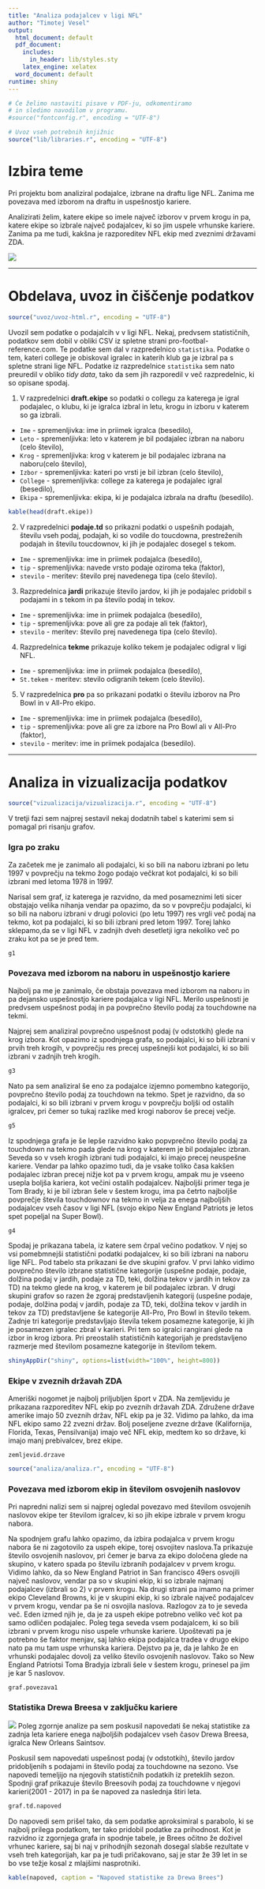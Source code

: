 ```yaml
---
title: "Analiza podajalcev v ligi NFL"
author: "Timotej Vesel"
output:
  html_document: default
  pdf_document:
    includes:
      in_header: lib/styles.sty
    latex_engine: xelatex
  word_document: default
runtime: shiny
---
```


```r
# Če želimo nastaviti pisave v PDF-ju, odkomentiramo
# in sledimo navodilom v programu.
#source("fontconfig.r", encoding = "UTF-8")

# Uvoz vseh potrebnih knjižnic
source("lib/libraries.r", encoding = "UTF-8")
```

# Izbira teme
Pri projektu bom analiziral podajalce, izbrane na draftu lige NFL. Zanima me povezava med izborom na draftu in uspešnostjo kariere.

Analizirati želim, katere ekipe so imele največ izborov v prvem krogu in pa, katere ekipe so izbrale največ podajalcev, ki so jim uspele vrhunske kariere.
Zanima pa me tudi, kakšna je razporeditev NFL ekip med zveznimi državami ZDA.

![](http://oregonsportsnews.com/wp-content/uploads/2017/08/NFL.jpg)

***

# Obdelava, uvoz in čiščenje podatkov

```r
source("uvoz/uvoz-html.r", encoding = "UTF-8")
```

Uvozil sem podatke o podajalcih v v ligi NFL. Nekaj, predvsem statističnih, podatkov sem dobil v obliki CSV iz spletne strani pro-footbal-reference.com. Te podatke sem dal v razpredelnico `statistika`. Podatke o tem, kateri college je obiskoval igralec in katerih klub ga je izbral pa s spletne strani lige NFL. Podatke iz razpredelnice `statistika` sem nato preuredil v obliko *tidy data*, tako da sem jih razporedil v več razpredelnic, ki so opisane spodaj.

1. V razpredelnici **draft.ekipe** so podatki o collegu za katerega je igral podajalec, o klubu, ki je igralca izbral in letu, krogu in izboru v katerem so ga izbrali.
  - `Ime` - spremenljivka: ime in priimek igralca (besedilo),
  - `Leto` - spremenljivka: leto v katerem je bil podajalec izbran na naboru (celo število),
  - `Krog` - spremenljivka: krog v katerem je bil podajalec izbrana na naboru(celo število),
  - `Izbor` - spremenljivka: kateri po vrsti je bil izbran (celo število),
  - `College` - spremenljivka: college za katerega je podajalec igral (besedilo),
  - `Ekipa` - spremenljivka: ekipa, ki je podajalca izbrala na draftu (besedilo).
  
```r
kable(head(draft.ekipe))
```
  
2. V razpredelnici **podaje.td** so prikazni podatki o uspešnih podajah, številu vseh podaj, podajah, ki so vodile do toucdowna, prestreženih podajah in številu toucdownov, ki jih je podajalec dosegel s tekom. 
  - `Ime` - spremenljivka: ime in priimek podajalca (besedilo),
  - `tip` - spremenljivka: navede vrsto podaje oziroma teka (faktor),
  - `stevilo` - meritev: število prej navedenega tipa (celo število).

3. Razpredelnica **jardi** prikazuje število jardov, ki jih je podajalec pridobil s podajami in s tekom in pa število podaj in tekov.
  - `Ime` - spremenljivka: ime in priimek podajalca (besedilo),
  - `tip` - spremenljivka: pove ali gre za podaje ali tek (faktor),
  - `stevilo` - meritev: število prej navedenega tipa (celo število).

4. Razpredelnica **tekme** prikazuje koliko tekem je podajalec odigral v ligi NFL.
  - `Ime` - spremenljivka: ime in priimek podajalca (besedilo),
  - `St.tekem` - meritev: stevilo odigranih tekem (celo število).
  
5. V razpredelnica **pro** pa so prikazani podatki o številu izborov na Pro Bowl in v All-Pro ekipo.
  - `Ime` - spremenljivka: ime in priimek podajalca (besedilo),
  - `tip` - spremenljivka: pove ali gre za izbore na Pro Bowl ali v All-Pro (faktor),
  - `stevilo` - meritev: ime in priimek podajalca (besedilo).

***


# Analiza in vizualizacija podatkov


```r
source("vizualizacija/vizualizacija.r", encoding = "UTF-8")
```

V tretji fazi sem najprej sestavil nekaj dodatnih tabel s katerimi sem si pomagal pri risanju grafov.

### Igra po zraku
Za začetek me je zanimalo ali podajalci, ki so bili na naboru izbrani po letu 1997 v povprečju na tekmo žogo podajo večkrat kot podajalci, ki so bili izbrani med letoma 1978 in 1997.

Narisal sem graf, iz katerega je razvidno, da med posameznimi leti sicer obstajajo velika nihanja vendar pa opazimo, da so v povprečju podajalci, ki so bili na naboru izbrani v drugi polovici (po letu 1997) res vrgli več podaj na tekmo, kot pa podajalci, ki so bili izbrani pred letom 1997. Torej lahko sklepamo,da se v ligi NFL v zadnjih dveh desetletji igra nekoliko več po zraku kot pa se je pred tem.

```r
g1
```

### Povezava med izborom na naboru in uspešnostjo kariere
Najbolj pa me je zanimalo, če obstaja povezava med izborom na naboru in pa dejansko uspešnostjo kariere podajalca v ligi NFL. Merilo uspešnosti je predvsem uspešnost podaj in pa povprečno število podaj za touchdowne na tekmi.

Najprej sem analiziral povprečno uspešnost podaj (v odstotkih) glede na krog izbora. Kot opazimo iz spodnjega grafa,  so podajalci, ki so bili izbrani v prvih treh krogih, v povprečju res precej uspešnejši kot podajalci, ki so bili izbrani v zadnjih treh krogih. 

```r
g3
```

Nato pa sem analiziral še eno za podajalce izjemno pomembno kategorijo, povprečno število podaj za touchdown na tekmo.
Spet je razvidno, da  so podajalci, ki so bili izbrani v prvem krogu v povprečju boljši od ostalih igralcev, pri čemer so tukaj razlike med krogi naborov še precej večje.

```r
g5
```

Iz spodnjega grafa je še lepše razvidno kako popvprečno število podaj za touchdown na tekmo pada glede na krog v katerem je bil podajalec izbran. Seveda so v vseh krogih izbrani tudi podajalci, ki imajo precej neuspešne kariere. Vendar pa lahko opazimo tudi, da je vsake toliko časa kakšen podajalec izbran precej nižje kot pa v prvem krogu, ampak mu je vseeno usepla boljša kariera, kot večini ostalih podajalcev. Najboljši primer tega je Tom Brady, ki je bil izbran šele v šestem krogu, ima pa četrto najboljše povprečje števila touchdownov na tekmo in velja za enega najboljših podajalcev vseh časov v ligi NFL (svojo ekipo New England Patriots je letos spet popeljal na Super Bowl).

```r
g4
```


Spodaj je prikazana tabela, iz katere sem črpal večino podatkov. V njej so vsi pomebmnejši statistični podatki podajalcev, ki so bili izbrani na naboru lige NFL.
Pod tabelo sta prikazani še dve skupini grafov. V prvi lahko vidimo povprečno število izbrane statistične kategorije (uspešne podaje, podaje, dolžina podaj v jardih, podaje za TD, teki, dolžina tekov v jardih in tekov za TD) na tekmo glede na krog, v katerem je bil podajalec izbran. 
V drugi skupini grafov so razen že zgoraj predstavljenih kategorij (uspešne podaje, podaje, dolžina podaj v jardih, podaje za TD, teki, dolžina tekov v jardih in tekov za TD) predstavljene še kategorije All-Pro, Pro Bowl in število tekem. Zadnje tri kategorije predstavljajo števila tekem posamezne kategorije, ki jih je posamezen igralec zbral v karieri. Pri tem so igralci rangirani glede na izbor in krog izbora. Pri preostalih statističnih kategorijah je predstavljeno razmerje  med številom posamezne kategorije in številom tekem.

```r
shinyAppDir("shiny", options=list(width="100%", height=800))
```


### Ekipe v zveznih državah ZDA
Ameriški nogomet je najbolj priljubljen šport v ZDA.
Na zemljevidu je prikazana razporeditev NFL ekip po zveznih državah ZDA. Združene države amerike imajo 50 zveznih držav, NFL ekip pa je 32. Vidimo pa lahko, da ima NFL ekipo samo 22 zvezni držav. Bolj poseljene zvezne države (Kalifornija, Florida, Texas, Pensilvanija) imajo več NFL ekip, medtem ko so države, ki imajo manj prebivalcev, brez ekipe.

```r
zemljevid.drzave
```

```r
source("analiza/analiza.r", encoding = "UTF-8")
```

### Povezava med izborom ekip in številom osvojenih naslovov
Pri napredni nalizi sem si najprej ogledal povezavo med številom osvojenih naslovov ekipe ter številom igralcev, ki so jih ekipe izbrale v prvem krogu nabora.

Na spodnjem grafu lahko opazimo, da izbira podajalca v prvem krogu nabora še ni zagotovilo za uspeh ekipe, torej osvojitev naslova.Ta prikazuje število osvojenih naslovov, pri čemer je barva za ekipo določena glede na skupino, v katero spada po številu izbranih podajalcev v prvem krogu. Vidimo lahko, da so New England Patriot in San francisco 49ers osvojili največ naslovov, vendar pa so v skupini ekip, ki so izbrale najmanj podajalcev (izbrali so 2) v prvem krogu. Na drugi strani pa imamo na primer ekipo Cleveland Browns, ki je v skupini ekip, ki so izbrale največ podajalcev v prvem krogu, vendar pa še ni osvojila naslova. Razlogov za to je seveda več. Eden izmed njih je, da je za uspeh ekipe potrebno veliko več kot pa samo odličen podajalec. Poleg tega seveda vsem podajalcem, ki so bili izbrani v prvem krogu niso uspele vrhunske kariere. Upoštevati pa je potrebno še faktor menjav, saj lahko ekipa podajalca tradea v drugo ekipo nato pa mu tam uspe vrhunska kariera. Dejstvo pa je, da je lahko že en vrhunski podajalec dovolj za veliko število osvojenih naslovov. Tako so New England Patriotsi Toma Bradyja izbrali šele v šestem krogu, prinesel pa jim je kar 5 naslovov. 

```r
graf.povezava1
```

### Statistika Drewa Breesa v zaključku kariere
![](http://media.nola.com/saints_impact/photo/drew-brees-saints-vs-seahawks-2016-bc6da477c6824a9b.jpg)
Poleg zgornje analize pa sem poskusil napovedati še nekaj statistike za zadnja leta kariere enega najboljših podajalcev vseh časov Drewa Breesa, igralca New Orleans Saintsov.

Poskusil sem napovedati uspešnost podaj (v odstotkih), število jardov pridobljenih s podajami in število podaj za touchdowne na sezono. Vse napovedi temeljijo na njegovih  statističnih podatkih iz preteklih sezon. 
Spodnji graf prikazuje število Breesovih podaj za touchdowne v njegovi karieri(2001 - 2017) in pa še napoved za naslednja štiri leta.

```r
graf.td.napoved
```

Do napovedi sem prišel tako, da sem podatke aproksimiral s parabolo, ki se najbolj prilega podatkom, ter tako pridobil podatke za prihodnost. Kot je razvidno iz zgornjega grafa in spodnje tabele, je Brees očitno že doživel vrhunec kariere, saj bi naj v prihodnjih sezonah dosegal slabše rezultate v vseh treh kategorijah, kar pa je tudi pričakovano, saj je star že 39 let in se bo vse težje kosal z mlajšimi nasprotniki.

```r
kable(napoved, caption = "Napoved statistike za Drewa Brees")
```

